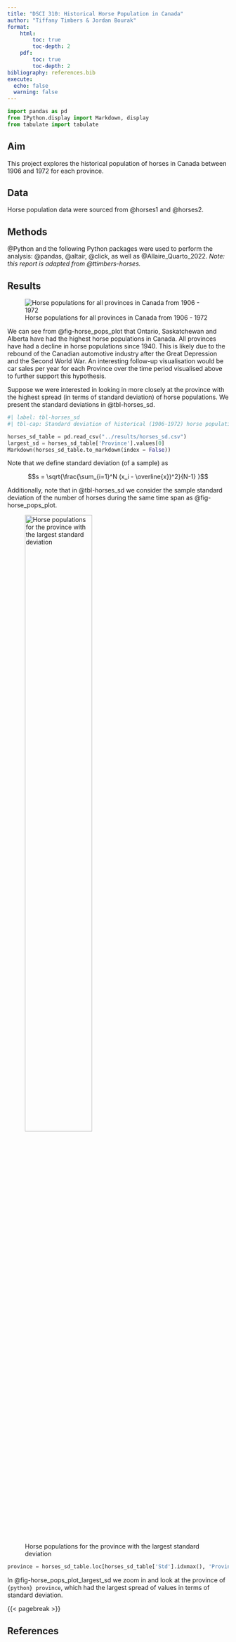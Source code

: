 ```yaml
---
title: "DSCI 310: Historical Horse Population in Canada"
author: "Tiffany Timbers & Jordan Bourak"
format: 
    html:
        toc: true
        toc-depth: 2
    pdf:
        toc: true
        toc-depth: 2
bibliography: references.bib
execute:
  echo: false
  warning: false
---
```


```python
import pandas as pd
from IPython.display import Markdown, display
from tabulate import tabulate
```

## Aim

This project explores the historical population of horses in Canada between 1906 and 1972 for each province.

## Data

Horse population data were sourced from @horses1 and @horses2.

## Methods

@Python and the following Python packages were used to perform the analysis: @pandas, @altair, @click, as well as @Allaire_Quarto_2022. *Note: this report is adapted from @ttimbers-horses.*

## Results
![Horse populations for all provinces in Canada from 1906 - 1972](../results/horse_pops_plot.png){#fig-horse_pops_plot}

We can see from @fig-horse_pops_plot that Ontario, Saskatchewan and Alberta have had the highest horse populations in Canada. All provinces have had a decline in horse populations since 1940. This is likely due to the rebound of the Canadian automotive industry after the Great Depression and the Second World War. An interesting follow-up visualisation would be car sales per year for each Province over the time period visualised above to further support this hypothesis.

Suppose we were interested in looking in more closely at the province with the highest spread (in terms of standard deviation) of horse populations. We present the standard deviations in @tbl-horses_sd.

```python
#| label: tbl-horses_sd
#| tbl-cap: Standard deviation of historical (1906-1972) horse populations for each Canadian province

horses_sd_table = pd.read_csv("../results/horses_sd.csv")
largest_sd = horses_sd_table['Province'].values[0]
Markdown(horses_sd_table.to_markdown(index = False))
```

Note that we define standard deviation (of a sample) as

$$s = \sqrt{\frac{\sum_{i=1}^N (x_i - \overline{x})^2}{N-1} }$$

Additionally, note that in @tbl-horses_sd we consider the sample standard deviation of the number of horses during the same time span as @fig-horse_pops_plot.

![Horse populations for the province with the largest standard deviation](../results/horse_pops_plot_largest_sd.png){#fig-horse_pops_plot_largest_sd width=60%}

```python
province = horses_sd_table.loc[horses_sd_table['Std'].idxmax(), 'Province']
```

In @fig-horse_pops_plot_largest_sd we zoom in and look at the province of `{python} province`, which had the largest spread of values in terms of standard deviation.

{{< pagebreak >}}

## References